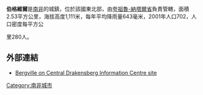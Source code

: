 '''伯格維爾'''是[[南非|南非]]的城鎮，位於該國東北部，由[[夸祖魯-納塔爾省|夸祖魯-納塔爾省]]負責管轄，面積2.53平方公里，海拔高度1,111米，每年平均降雨量643毫米，2001年人口702，人口密度每平方公

里280人。

==外部連結==
* [http://www.cdic.co.za/areainfo_files/bergville.htm Bergville on Central Drakensberg Information Centre site]{{Wayback|url=http://www.cdic.co.za/areainfo_files/bergville.htm |date=20081231051634 }}

{{SouthAfrica-geo-stub}}
[[Category:南非城市|Category:南非城市]]